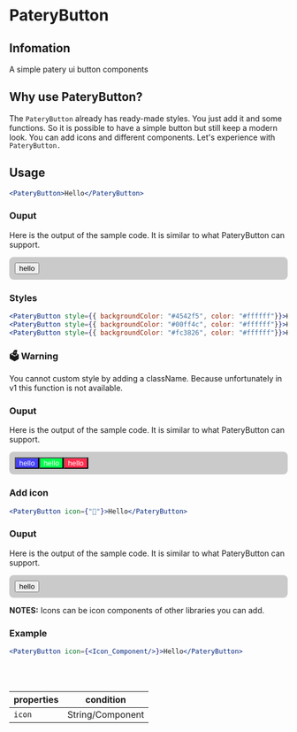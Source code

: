 # PateryButton
## **Infomation**
A simple patery ui button components

## **Why use PateryButton?**
The `PateryButton` already has ready-made styles. You just add it and some functions. So it is possible to have a simple button but still keep a modern look. You can add icons and different components. Let's experience with `PateryButton.`

## Usage

```jsx
<PateryButton>Hello</PateryButton>
```

### Ouput

Here is the output of the sample code. It is similar to what PateryButton can support.

<div style="background: rgb(202,202,202); padding: 10px; border-radius: 8px;">
  <button>hello</button>
</div>

### Styles

```jsx
<PateryButton style={{ backgroundColor: "#4542f5", color: "#ffffff"}}>Hello</PateryButton>
<PateryButton style={{ backgroundColor: "#00ff4c", color: "#ffffff"}}>Hello</PateryButton>
<PateryButton style={{ backgroundColor: "#fc3826", color: "#ffffff"}}>Hello</PateryButton>
```
<div class="warning">
  <h3 className="warning-title">🗳 Warning</h3>
  <p class="warning-content">You cannot custom style by adding a className. Because unfortunately in v1 this function is not available.</p>
</div>

### Ouput

Here is the output of the sample code. It is similar to what PateryButton can support.

<div style="background: rgb(202,202,202); padding: 10px; border-radius: 8px; display: flex;">
  <button style="background: #4542f5; color: #fff;" className="text">hello</button>
  <button style="background: #00ff4c; color: #fff;" className="text">hello</button>
  <button style="background: #ff304f; color: #fff;" className="text">hello</button>
</div>

### Add icon

```jsx
<PateryButton icon={"🧐"}>Hello</PateryButton>
```

### Ouput

Here is the output of the sample code. It is similar to what PateryButton can support.

<div style="background: rgb(202,202,202); padding: 10px; border-radius: 8px;">
  <button icon="🧐">hello</button>
</div>


**NOTES:** Icons can be icon components of other libraries you can add.
### Example
```jsx
<PateryButton icon={<Icon_Component/>}>Hello</PateryButton>
```

<br/>
<br/>

| properties | condition        |
| ---------- | -----------      |
| `icon`     | String/Component |